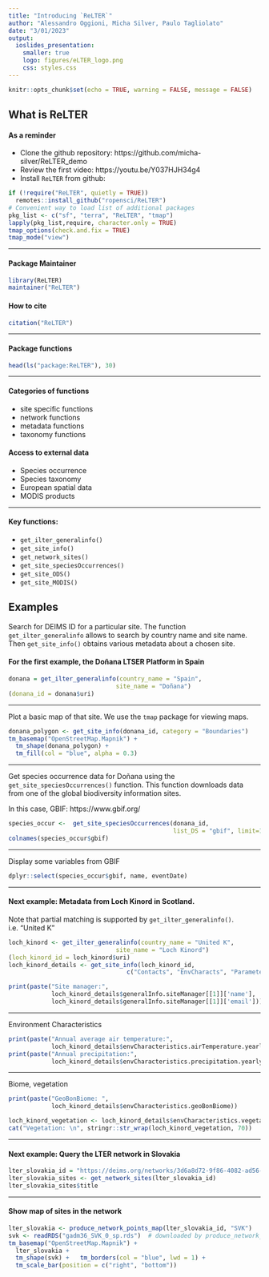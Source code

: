 ```yaml
---
title: "Introducing `ReLTER`"
author: "Alessandro Oggioni, Micha Silver, Paulo Tagliolato"
date: "3/01/2023"
output:
  ioslides_presentation:
    smaller: true
    logo: figures/eLTER_logo.png
    css: styles.css
---
```


```r
knitr::opts_chunk$set(echo = TRUE, warning = FALSE, message = FALSE)
```

## What is ReLTER

#### As a reminder
  
  - Clone the github repository: https://github.com/micha-silver/ReLTER_demo
  - Review the first video: https://youtu.be/Y037HJH34g4
  - Install `ReLTER` from github:
    
```r
if (!require("ReLTER", quietly = TRUE))
  remotes::install_github("ropensci/ReLTER")
# Convenient way to load list of additional packages
pkg_list <- c("sf", "terra", "ReLTER", "tmap")
lapply(pkg_list,require, character.only = TRUE)
tmap_options(check.and.fix = TRUE)
tmap_mode("view")
```

----

#### Package Maintainer

```r
library(ReLTER)
maintainer("ReLTER")
```

#### How to cite

```r
citation("ReLTER")
```

----

#### Package functions

```r
head(ls("package:ReLTER"), 30)
```

----

#### Categories of functions

  - site specific functions
  - network functions
  - metadata functions
  - taxonomy functions

#### Access to external data

  - Species occurrence
  - Species taxonomy
  - European spatial data
  - MODIS products

----

#### Key functions:
  - `get_ilter_generalinfo()`
  - `get_site_info()`
  - `get_network_sites()`
  - `get_site_speciesOccurrences()`
  - `get_site_ODS()`
  - `get_site_MODIS()`
  

## Examples

Search for DEIMS ID for a particular site. The function `get_ilter_generalinfo` allows to search by country name and site name. Then `get_site_info()` obtains various metadata about a chosen site.

#### For the first example, the **Doñana LTSER Platform** in Spain

```r
donana = get_ilter_generalinfo(country_name = "Spain",
                              site_name = "Doñana")
(donana_id = donana$uri)
```

----

Plot a basic map of that site. We use the `tmap` package for viewing maps.

```r
donana_polygon <- get_site_info(donana_id, category = "Boundaries")
tm_basemap("OpenStreetMap.Mapnik") + 
  tm_shape(donana_polygon) +
  tm_fill(col = "blue", alpha = 0.3)
```

---- 

Get species occurrence data for Doñana using the `get_site_speciesOccurrences()` function. This function downloads data from one of the global biodiversity information sites.

In this case, GBIF: https://www.gbif.org/

```r
species_occur <-  get_site_speciesOccurrences(donana_id,
                                              list_DS = "gbif", limit=12)
colnames(species_occur$gbif)
```

----

Display some variables from GBIF

```r
dplyr::select(species_occur$gbif, name, eventDate)
```

----

#### Next example: Metadata from **Loch Kinord** in Scotland.

Note that partial matching is supported by `get_ilter_generalinfo()`. i.e. "United K"

```r
loch_kinord <- get_ilter_generalinfo(country_name = "United K",
                              site_name = "Loch Kinord")
(loch_kinord_id = loch_kinord$uri)
loch_kinord_details <- get_site_info(loch_kinord_id,
                                 c("Contacts", "EnvCharacts", "Parameters"))

print(paste("Site manager:",
            loch_kinord_details$generalInfo.siteManager[[1]]['name'],
            loch_kinord_details$generalInfo.siteManager[[1]]['email']))
```

----

Environment Characteristics

```r
print(paste("Annual average air temperature:",
            loch_kinord_details$envCharacteristics.airTemperature.yearlyAverage))
print(paste("Annual precipitation:",
            loch_kinord_details$envCharacteristics.precipitation.yearlyAverage))
```

----

Biome, vegetation

```r
print(paste("GeoBonBiome: ",
            loch_kinord_details$envCharacteristics.geoBonBiome))

loch_kinord_vegetation <- loch_kinord_details$envCharacteristics.vegetation
cat("Vegetation: \n", stringr::str_wrap(loch_kinord_vegetation, 70))
```

----

#### Next example: Query the **LTER network in Slovakia**


```r
lter_slovakia_id = "https://deims.org/networks/3d6a8d72-9f86-4082-ad56-a361b4cdc8a0"
lter_slovakia_sites <- get_network_sites(lter_slovakia_id)
lter_slovakia_sites$title
```

----

#### Show map of sites in the network

```r
lter_slovakia <- produce_network_points_map(lter_slovakia_id, "SVK")
svk <- readRDS("gadm36_SVK_0_sp.rds")  # downloaded by produce_network_points_map()
tm_basemap("OpenStreetMap.Mapnik") + 
  lter_slovakia + 
  tm_shape(svk) +   tm_borders(col = "blue", lwd = 1) + 
  tm_scale_bar(position = c("right", "bottom"))
```


